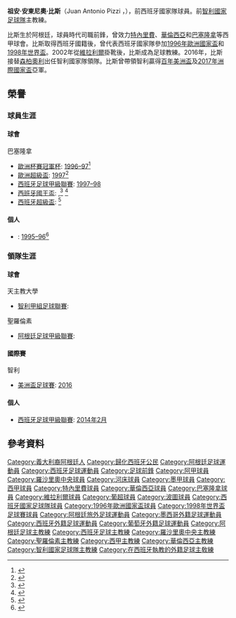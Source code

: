 {{noteTA
|G1=足球
|G2=南美球會
|G3=西甲
|1=zh-cn:胡安·安东尼奥·皮济;zh-hk:祖安·安東尼奧·比斯;zh-tw:胡安·安東尼奧·皮齊;
|2=zh-cn:皮济;zh-hk:比斯;zh-tw:皮齊;
|3=zh-cn:桑保利;zh-hk:森柏奧利;zh-tw:森保利;
|4=zh-cn:莱昂 zh-hk:利昂;zh-tw:萊昂;
}}
{{Infobox football biography
 | name = 祖安·安東尼奧·比斯
 | image =Juan Antonio Pizzi.jpg
 | image_size = 
 | caption = 
 | fullname = Juan Antonio Pizzi Torroja
 | birth_date = {{birth date and age|1968|6|7|df=y}}
 | birth_place = {{ARG}}[[聖菲_(阿根廷)|聖菲 (阿根廷)]]
 | height = {{height|m=1.85}}
 | position = [[前鋒_(足球)|前鋒]]
 | currentclub = [[沙地阿拉伯國家男子足球隊|沙地阿拉伯]] (主領隊)
 | youthyears1 = | youthclubs1 = [[羅沙里奧中央|羅沙里奧中央]]
 | years1 = 1987–1990 | clubs1 = [[羅沙里奧中央|羅沙里奧中央]] | caps1 = 57 | goals1 = 27
 | years2 = 1990–1991 | clubs2 = [[托盧卡體育足球俱樂部|托盧卡]] | caps2 = 30 | goals2 = 12
 | years3 = 1991–1993 | clubs3 = [[特內里費體育會|特內里費]] | caps3 = 68 | goals3 = 30
 | years4 = 1993–1994 | clubs4 = [[華倫西亞足球會|華倫西亞]] | caps4 = 19 | goals4 = 4
 | years5 = 1994–1996 | clubs5 = [[特內里費體育會|特內里費]] | caps5 = 73 | goals5 = 46
 | years6 = 1996–1998 | clubs6 = [[巴塞隆拿足球會|巴塞隆拿]] | caps6 = 48 | goals6 = 11
 | years7 = 1998–1999 | clubs7 = [[河床體育會|河床]] | caps7 = 17 | goals7 = 6
 | years8 = 1999–2000 | clubs8 = [[羅沙里奧中央|羅沙里奧中央]] | caps8 = 28 | goals8 = 19
 | years9 = 2000 | clubs9 = [[波爾圖足球俱樂部|波圖]] | caps9 = 11 | goals9 = 3
 | years10 = 2001 | clubs10 = [[羅沙里奧中央|羅沙里奧中央]] | caps10 = 28 | goals10 = 11
 | years11 = 2002 | clubs11 = [[維拉利爾足球會|維拉利爾]] | caps11 = 13 | goals11 = 1
 | totalcaps = 364 | totalgoals = 160
 | nationalyears1 = 1994–1998 | nationalteam1 = [[西班牙國家足球隊|西班牙]] | nationalcaps1 = 22 | nationalgoals1 = 8
 | manageryears1 = 2005 | managerclubs1 = [[高隆體育會|高隆]]
 | manageryears2 = 2006 | managerclubs2 = [[聖馬田大學體育會|聖馬田大學]]
 | manageryears3 = 2009–2010 | managerclubs3 = [[聖地亞哥早晨體育俱樂部|聖地亞哥早晨]]
 | manageryears4 = 2010–2011 | managerclubs4 = [[天主教大學競技俱樂部|天主教大學]]
 | manageryears5 = 2011–2012 | managerclubs5 = [[羅沙里奧中央|羅沙里奧中央]]
 | manageryears6 = 2012–2013 | managerclubs6 = [[聖羅倫素|聖羅倫素]]
 | manageryears7 = 2013–2014 | managerclubs7 = [[華倫西亞足球會|華倫西亞]]
 | manageryears8 = 2014–2016 | managerclubs8 = [[萊昂足球會|利昂]]
 | manageryears9 = 2016–2017 | managerclubs9 = [[智利國家足球隊|智利]]
 | manageryears10 = 2017–    | managerclubs10 = [[沙地阿拉伯國家男子足球隊|沙地阿拉伯]]
}}
'''祖安·安東尼奧·比斯'''（Juan Antonio Pizzi ，{{bd|1968年|6月7日|}}），前西班牙國家隊球員。前[[智利國家足球隊|智利國家足球隊]]主教練。

比斯生於阿根廷，球員時代司職前鋒，曾效力[[特內里費體育會|特內里費]]、[[華倫西亞足球會|華倫西亞]]和[[巴塞隆拿足球會|巴塞隆拿]]等西甲球會。比斯取得西班牙國籍後，曾代表西班牙國家隊參加[[1996年歐洲國家盃|1996年歐洲國家盃]]和[[1998年世界盃|1998年世界盃]]。2002年從[[維拉利爾足球會|維拉利爾]]掛靴後，比斯成為足球教練。2016年，比斯接替[[佐治·森柏奧利|森柏奧利]]出任智利國家隊領隊。比斯曾帶領智利贏得[[百年美洲盃|百年美洲盃]]及[[2017年洲際國家盃|2017年洲際國家盃]]亞軍。

==榮譽==
===球員生涯===
====球會====
;巴塞隆拿
*[[歐洲杯賽冠軍杯|歐洲杯賽冠軍杯]]: [[1996–97年歐洲盃賽冠軍盃|1996–97]]<ref>{{cite news|url=http://en.archive.uefa.com/competitions/ecwc/history/season=1996/intro.html|title=1996/97: Ronaldo spot on for ''Barça''|publisher=UEFA.com|date=14 May 1997|accessdate=16 February 2015|deadurl=yes|archiveurl=https://web.archive.org/web/20100503062924/http://en.archive.uefa.com/competitions/ecwc/history/season%3D1996/intro.html|archivedate=2010年5月3日}}</ref>
*[[歐洲超級盃|歐洲超級盃]]: [[1997_UEFA_Super_Cup|1997]]<ref>{{cite news|url=http://www.uefa.com/uefasupercup/history/season=1997/index.html|title=1997: ''Barça'' in command|publisher=UEFA.com|accessdate=16 February 2015|archive-date=2017-03-12|archive-url=https://web.archive.org/web/20170312120000/http://www.uefa.com/uefasupercup/history/season%3D1997/index.html|dead-url=no}}</ref>
*[[西班牙足球甲級聯賽|西班牙足球甲級聯賽]]: [[1997–98賽季西班牙足球甲級聯賽|1997–98]]
*[[西班牙國王盃|西班牙國王盃]]: {{tsl|en|1996–97 Copa del Rey||1996–97}},<ref>{{cite news|url=http://hemeroteca.mundodeportivo.com/preview/1997/06/29/pagina-2/1395977/pdf.html|title=Barça de titanes|trans_title=Titanic ''Barça''|publisher=Mundo Deportivo|language=es|date=29 June 1997|accessdate=16 February 2015|archive-date=2019-08-30|archive-url=https://web.archive.org/web/20190830073039/http://hemeroteca.mundodeportivo.com/preview/1997/06/29/pagina-2/1395977/pdf.html|dead-url=no}}</ref> {{tsl|en|1997–98 Copa del Rey||1997–98}}<ref>{{cite news|url=http://hemeroteca-paginas.mundodeportivo.com./EMD03/HEM/1998/04/30/MD19980430-004.pdf|title=La Copa más histórica|trans_title=The most historical Cup|publisher=Mundo Deportivo|language=es|date=30 April 1998|accessdate=16 February 2015|archive-date=2016-03-04|archive-url=https://web.archive.org/web/20160304222738/http://hemeroteca-paginas.mundodeportivo.com/EMD03/HEM/1998/04/30/MD19980430-004.pdf|dead-url=no}}</ref>
*[[西班牙超級盃|西班牙超級盃]]: {{tsl|en|1996 Supercopa de España||1996}}<ref>{{cite news|url=http://hemeroteca.mundodeportivo.com/preview/1996/08/29/pagina-2/1477845/pdf.html|title=Título con súper-susto|trans_title=Title with mega-scare|publisher=Mundo Deportivo|language=es|date=29 August 1996|accessdate=16 February 2015|archive-date=2018-06-20|archive-url=https://web.archive.org/web/20180620153029/http://hemeroteca.mundodeportivo.com/preview/1996/08/29/pagina-2/1477845/pdf.html|dead-url=no}}</ref>

====個人====
*{{tsl|en|Pichichi Trophy||西甲神射手獎Pichichi Trophy}}: [[1995–96賽季西班牙足球甲級聯賽|1995–96]]<ref>{{cite web|url=http://www.rsssf.com/tabless/spantops.html|title=Spain – List of Topscorers ("Pichichi") 1929–2015|publisher=RSSSF|accessdate=27 July 2016|archive-date=2016-03-04|archive-url=https://web.archive.org/web/20160304084634/http://www.rsssf.com/tabless/spantops.html|dead-url=no}}</ref>

===領隊生涯===
====球會====
;天主教大學
*[[智利甲組足球聯賽|智利甲組足球聯賽]]: {{tsl|en|2010 Primera División de 智利||2010}}

;聖羅倫素
*[[阿根廷足球甲級聯賽|阿根廷足球甲級聯賽]]: {{tsl|en|2013–14 Argentine Primera División season#Torneo Inicial||2013首階段聯賽}}

====國際賽====
;智利 
*[[美洲盃足球賽|美洲盃足球賽]]: [[百年美洲盃|2016]]

====個人====
*[[西班牙足球甲級聯賽|西班牙足球甲級聯賽]]: {{tsl|en|La Liga Manager of the Month||每月最佳教練}} [[2013–14賽季西班牙足球甲級聯賽|2014年2月]]

== 參考資料 ==
{{reflist}}
{{西甲聯賽金靴}}
{{1996年歐洲足球錦標賽西班牙參賽名單}}
{{1998年世界盃足球賽西班牙參賽名單}}
{{百年美洲國家盃智利參賽名單}}
{{2017年洲際國家盃智利參賽名單}}
{{2018年世界盃足球賽沙地阿拉伯參賽名單}}
{{DEFAULTSORT:Pizzi, Juan Antonio}}
[[Category:義大利裔阿根廷人|Category:義大利裔阿根廷人]]
[[Category:歸化西班牙公民|Category:歸化西班牙公民]]
[[Category:阿根廷足球運動員|Category:阿根廷足球運動員]]
[[Category:西班牙足球運動員|Category:西班牙足球運動員]]
[[Category:足球前鋒|Category:足球前鋒]]
[[Category:阿甲球員|Category:阿甲球員]]
[[Category:羅沙里奧中央球員|Category:羅沙里奧中央球員]]
[[Category:河床球員|Category:河床球員]]
[[Category:墨甲球員|Category:墨甲球員]]
[[Category:西甲球員|Category:西甲球員]]
[[Category:特內里費球員|Category:特內里費球員]]
[[Category:華倫西亞球員|Category:華倫西亞球員]]
[[Category:巴塞隆拿球員|Category:巴塞隆拿球員]]
[[Category:維拉利爾球員|Category:維拉利爾球員]]
[[Category:葡超球員|Category:葡超球員]]
[[Category:波圖球員|Category:波圖球員]]
[[Category:西班牙國家足球隊球員|Category:西班牙國家足球隊球員]]
[[Category:1996年歐洲國家盃球員|Category:1996年歐洲國家盃球員]]
[[Category:1998年世界盃足球賽球員|Category:1998年世界盃足球賽球員]]
[[Category:阿根廷旅外足球運動員|Category:阿根廷旅外足球運動員]]
[[Category:墨西哥外籍足球運動員|Category:墨西哥外籍足球運動員]]
[[Category:西班牙外籍足球運動員|Category:西班牙外籍足球運動員]]
[[Category:葡萄牙外籍足球運動員|Category:葡萄牙外籍足球運動員]]
[[Category:阿根廷足球主教練|Category:阿根廷足球主教練]]
[[Category:西班牙足球主教練|Category:西班牙足球主教練]]
[[Category:羅沙里奧中央主教練|Category:羅沙里奧中央主教練]]
[[Category:聖羅倫素主教練|Category:聖羅倫素主教練]]
[[Category:西甲主教練|Category:西甲主教練]]
[[Category:華倫西亞主教練|Category:華倫西亞主教練]]
[[Category:智利國家足球隊主教練|Category:智利國家足球隊主教練]]
[[Category:在西班牙執教的外籍足球主敎練|Category:在西班牙執教的外籍足球主敎練]]